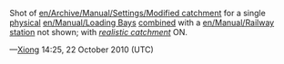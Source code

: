 Shot of [[en/Archive/Manual/Settings/Modified catchment]] for a single [[en/Physical station|physical]] [[en/Manual/Loading Bays]] [[en/Combined station|combined]] with a [[en/Manual/Railway station]] not shown; with ''[[en/Archive/Manual/Settings/Advanced Settings/Stations#allow-more-realistically-sized-catchment-areas|realistic catchment]]'' ON. 

{{en/User/Xiong/license}}

&mdash;[[en/Xiong|Xiong]] 14:25, 22 October 2010 (UTC)